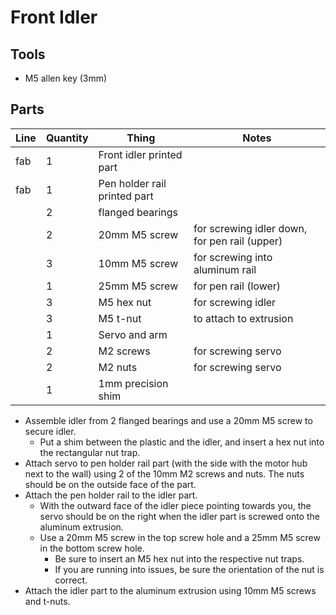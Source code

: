 
# Front Idler

## Tools

- M5 allen key (3mm)

## Parts
| Line | Quantity | Thing                            | Notes                                          |
| ---- | -------- | -------------------------------- | ---------------------------------------------- |
| fab  |1		  | Front idler printed part         |												  |
| fab  |1		  | Pen holder rail printed part     |												  |
|	   |2		  | flanged bearings          		 |												  |
|	   |2		  | 20mm M5 screw                    | for screwing idler down, for pen rail (upper)  |
|	   |3		  | 10mm M5 screw					 | for screwing into aluminum rail				  |
|	   |1		  | 25mm M5 screw					 | for pen rail (lower)							  |
|	   |3		  | M5 hex nut						 | for screwing idler							  |
|	   |3		  | M5 t-nut						 | to attach to extrusion						  |
|	   |1		  | Servo and arm					 |												  |
|	   |2		  | M2 screws						 | for screwing servo							  |
|	   |2		  | M2 nuts							 | for screwing servo							  |
|	   |1 		  | 1mm precision shim				 |												  |

- Assemble idler from 2 flanged bearings and use a 20mm M5 screw to secure idler.
  - Put a shim between the plastic and the idler, and insert a hex nut into the rectangular nut trap.
- Attach servo to pen holder rail part (with the side with the motor hub next to the wall) using 2 of the 10mm M2 screws and nuts. The nuts should be on the outside face of the part.
- Attach the pen holder rail to the idler part.
  - With the outward face of the idler piece pointing towards you, the servo should be on the right when the idler part is screwed onto the aluminum extrusion.
  - Use a 20mm M5 screw in the top screw hole and a 25mm M5 screw in the bottom screw hole.
    - Be sure to insert an M5 hex nut into the respective nut traps.
    - If you are running into issues, be sure the orientation of the nut is correct.
- Attach the idler part to the aluminum extrusion using 10mm M5 screws and t-nuts.

<HImg src={imgFrontIdlerBearing} alt="front idler with bearing" />
<HImg src={imgFrontIdlerPenHolder} alt="pen holder rail and front idler" />
